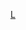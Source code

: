 {{asbox
|image=Flag of Lesotho.svg
|category=萊索托小作品
|subject=與[[萊索托]]相關的
|name=Template:Lesotho-stub
}}<noinclude>
[[Category:非洲小作品模板|L]]
</noinclude>